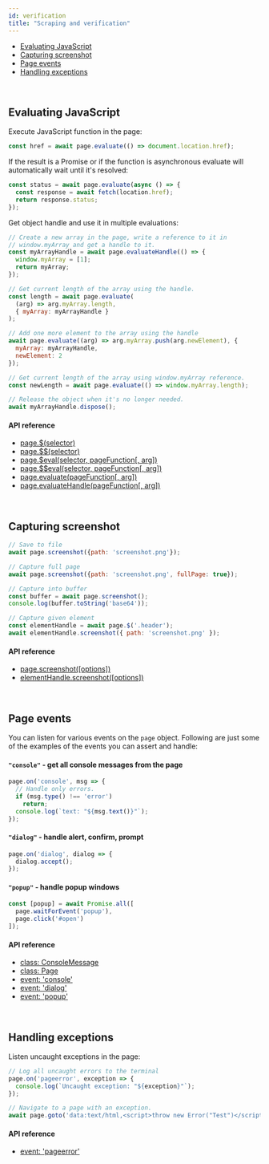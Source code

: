```yaml
---
id: verification
title: "Scraping and verification"
---
```



<!-- GEN:toc-top-level -->
- [Evaluating JavaScript](#evaluating-javascript)
- [Capturing screenshot](#capturing-screenshot)
- [Page events](#page-events)
- [Handling exceptions](#handling-exceptions)
<!-- GEN:stop -->

<br/>

## Evaluating JavaScript

Execute JavaScript function in the page:
```js
const href = await page.evaluate(() => document.location.href);
```

If the result is a Promise or if the function is asynchronous evaluate will automatically wait until it's resolved:
```js
const status = await page.evaluate(async () => {
  const response = await fetch(location.href);
  return response.status;
});
```

Get object handle and use it in multiple evaluations:
```js
// Create a new array in the page, write a reference to it in
// window.myArray and get a handle to it.
const myArrayHandle = await page.evaluateHandle(() => {
  window.myArray = [1];
  return myArray;
});

// Get current length of the array using the handle.
const length = await page.evaluate(
  (arg) => arg.myArray.length,
  { myArray: myArrayHandle }
);

// Add one more element to the array using the handle
await page.evaluate((arg) => arg.myArray.push(arg.newElement), {
  myArray: myArrayHandle,
  newElement: 2
});

// Get current length of the array using window.myArray reference.
const newLength = await page.evaluate(() => window.myArray.length);

// Release the object when it's no longer needed.
await myArrayHandle.dispose();
```

#### API reference

- [page.$(selector)](api/class-page.mdx#pageselector)
- [page.$$(selector)](api/class-page.mdx#pageselector-1)
- [page.$eval(selector, pageFunction[, arg])](api/class-page.mdx#pageevalselector-pagefunction-arg)
- [page.$$eval(selector, pageFunction[, arg])](api/class-page.mdx#pageevalselector-pagefunction-arg-1)
- [page.evaluate(pageFunction[, arg])](./api/class-page.mdx#pageevaluatepagefunction-arg)
- [page.evaluateHandle(pageFunction[, arg])](./api/class-page.mdx#pageevaluatehandlepagefunction-arg)

<br/>

## Capturing screenshot

```js
// Save to file
await page.screenshot({path: 'screenshot.png'});

// Capture full page
await page.screenshot({path: 'screenshot.png', fullPage: true});

// Capture into buffer
const buffer = await page.screenshot();
console.log(buffer.toString('base64'));

// Capture given element
const elementHandle = await page.$('.header');
await elementHandle.screenshot({ path: 'screenshot.png' });
```

#### API reference

- [page.screenshot([options])](./api/class-page.mdx#pagescreenshotoptions)
- [elementHandle.screenshot([options])](./api/class-elementhandle.mdx#elementhandlescreenshotoptions)

<br/>

## Page events

You can listen for various events on the `page` object. Following are just some of the examples of the events you can assert and handle:

#### `"console"` - get all console messages from the page

```js
page.on('console', msg => {
  // Handle only errors.
  if (msg.type() !== 'error')
    return;
  console.log(`text: "${msg.text()}"`);
});
```

#### `"dialog"` - handle alert, confirm, prompt

```js
page.on('dialog', dialog => {
  dialog.accept();
});
```

#### `"popup"` - handle popup windows

```js
const [popup] = await Promise.all([
  page.waitForEvent('popup'),
  page.click('#open')
]);
```

#### API reference

- [class: ConsoleMessage](./api/class-consolemessage.mdx#class-consolemessage)
- [class: Page](./api/class-page.mdx#class-page)
- [event: 'console'](./api/class-page.mdx#event-console)
- [event: 'dialog'](./api/class-page.mdx#event-dialog)
- [event: 'popup'](./api/class-page.mdx#event-popup)

<br/>


## Handling exceptions

Listen uncaught exceptions in the page:
```js
// Log all uncaught errors to the terminal
page.on('pageerror', exception => {
  console.log(`Uncaught exception: "${exception}"`);
});

// Navigate to a page with an exception.
await page.goto('data:text/html,<script>throw new Error("Test")</script>');
```

#### API reference

- [event: 'pageerror'](./api/class-browsercontext.mdx#event-pageerror)

<br/>
